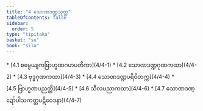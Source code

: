 ```yaml
---
title: "4 သောဏဒဏ္ဍသုတ္တ"
tableOfContents: false
sidebar:
  order: 5
type: "tipitaka"
basket: "su"
book: "sila"
---
```



<DynamicBreadcrumb />



<TableOfContents book="sila" section="4">
* [4.1 စမ္ပေယျကဗြာဟ္မဏဂဟပတိကာ](4/4-1)
* [4.2 သောဏဒဏ္ဍဂုဏကထာ](4/4-2)
* [4.3 ဗုဒ္ဓဂုဏကထာ](4/4-3)
* [4.4 သောဏဒဏ္ဍပရိဝိတက္က](4/4-4)
* [4.5 ဗြာဟ္မဏပညတ္တိ](4/4-5)
* [4.6 သီလပညာကထာ](4/4-6)
* [4.7 သောဏဒဏ္ဍော်ပါသကတ္တပဋိဝေဒနာ](4/4-7)
</TableOfContents>